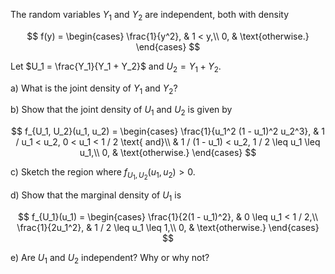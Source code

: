 The random variables $Y_1$ and $Y_2$ are independent, both with density

$$
f(y) =
\begin{cases}
    \frac{1}{y^2}, & 1 < y,\\
    0, & \text{otherwise.}
\end{cases}
$$

Let $U_1 = \frac{Y_1}{Y_1 + Y_2}$ and $U_2 = Y_1 + Y_2$.

a) What is the joint density of $Y_1$ and $Y_2$?

b) Show that the joint density of $U_1$ and $U_2$ is given by

$$
f_{U_1, U_2}(u_1, u_2) =
\begin{cases}
    \frac{1}{u_1^2 (1 - u_1)^2 u_2^3}, & 1 / u_1 < u_2, 0 < u_1 < 1 / 2 \text{ and}\\
    & 1 / (1 - u_1) < u_2, 1 / 2 \leq u_1 \leq u_1,\\
    0, & \text{otherwise.}
\end{cases}
$$

c) Sketch the region where $f_{U_1, U_2}(u_1, u_2) > 0$.

d) Show that the marginal density of $U_1$ is

$$
f_{U_1}(u_1) =
\begin{cases}
    \frac{1}{2(1 - u_1)^2}, & 0 \leq u_1 < 1 / 2,\\
    \frac{1}{2u_1^2}, & 1 / 2 \leq u_1 \leq 1,\\
    0, & \text{otherwise.}
\end{cases}
$$

e) Are $U_1$ and $U_2$ independent? Why or why not?

